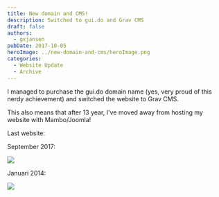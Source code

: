 ```yaml
---
title: New domain and CMS!
description: Switched to gui.do and Grav CMS
draft: false
authors:
  - gxjansen
pubDate: 2017-10-05
heroImage: ../new-domain-and-cms/heroImage.png
categories:
  - Website Update
  - Archive
---
```

I managed to purchase the gui.do domain name (yes, very proud of this nerdy achievement) and switched the website to Grav CMS.

This also means that after 13 year, I've moved away from hosting my website with Mambo/Joomla!

Last website:

September 2017:

![](../new-domain-and-cms/SCR-20240626-uqpw.png)

Januari 2014:

![](../new-domain-and-cms/SCR-20240627-bndm.png)
